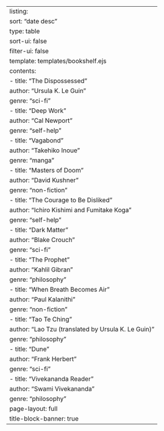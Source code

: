 ---
listing:
  sort: "date desc"
  type: table
  sort-ui: false
  filter-ui: false
  template: templates/bookshelf.ejs
  contents:
    - title: "The Dispossessed"
      author: "Ursula K. Le Guin"
      genre: "sci-fi"
    - title: "Deep Work"
      author: "Cal Newport"
      genre: "self-help"
    - title: "Vagabond"
      author: "Takehiko Inoue"
      genre: "manga"
    - title: "Masters of Doom"
      author: "David Kushner"
      genre: "non-fiction"
    - title: "The Courage to Be Disliked"
      author: "Ichiro Kishimi and Fumitake Koga"
      genre: "self-help"
    - title: "Dark Matter"
      author: "Blake Crouch"
      genre: "sci-fi"
    - title: "The Prophet"
      author: "Kahlil Gibran"
      genre: "philosophy"
    - title: "When Breath Becomes Air"
      author: "Paul Kalanithi"
      genre: "non-fiction"
    - title: "Tao Te Ching"
      author: "Lao Tzu (translated by Ursula K. Le Guin)"
      genre: "philosophy"
    - title: "Dune"
      author: "Frank Herbert"
      genre: "sci-fi"
    - title: "Vivekananda Reader"
      author: "Swami Vivekananda"
      genre: "philosophy"
page-layout: full
title-block-banner: true
---